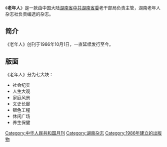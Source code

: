 {{unreferenced|time=2012-03-15T07:34:58+00:00}}
{{Infobox magazine
| title              =  老年人
| image_file         =Laonianren.JPG
| image_size         = 
| image_caption      = 《老年人》2012年2月版
| company<!--出版者-->= [[湖南老年人杂志社|湖南老年人杂志社]]
| editor<!--主编-->  = [[李孟雄|李孟雄]]
| staff_writer<!--编辑者-->=[[田杰胜|田杰胜]]<br />[[吴晓东|吴晓东]]<br />[[李伟群|李伟群]]<br />[[范贤宏|范贤宏]]<br />[[张第军|张第军]]
| paid_circulation   = 
| unpaid_circulation = 
| total_circulation  = 
| circulation_year   =
| frequency<!--发行周期-->= [[月刊|月刊]]
| language<!--语言-->= 简体中文
| category<!--类别-->= 综合
| editor_title       = 主編
| firstdate<!--首发日期-->= {{Start date|1986|10|1}}
| country            = {{CHN}}
| website            = 
|issn                = 1007-2616
}}
《'''老年人'''》是一款由中国大陆[[湖南省|湖南省]][[中共湖南省委|中共湖南省委]]老干部局负责主管，湖南老年人杂志社负责编选的杂志。

== 简介 ==
《老年人》创刊于1986年10月1日，一直延续发行至今。

== 版面 ==
《老年人》分为七大块：
*社会纪实
*人生大观
*家庭风景
*文史长廊
*银色工程
*休闲广场
*养生保健

{{DEFAULTSORT:L老年人}}
[[Category:中华人民共和国月刊|Category:中华人民共和国月刊]]
[[Category:湖南杂志|Category:湖南杂志]]
[[Category:1986年建立的出版物|Category:1986年建立的出版物]]
